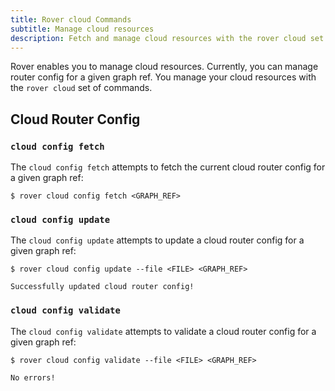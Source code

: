 ```yaml
---
title: Rover cloud Commands
subtitle: Manage cloud resources
description: Fetch and manage cloud resources with the rover cloud set of commands.
---
```


Rover enables you to manage cloud resources. Currently, you can manage router config for a given graph ref. You manage your cloud resources with the `rover cloud` set of commands.

## Cloud Router Config

### `cloud config fetch`

The `cloud config fetch` attempts to fetch the current cloud router config for a given graph ref:

```
$ rover cloud config fetch <GRAPH_REF>
```

### `cloud config update`


The `cloud config update` attempts to update a cloud router config for a given graph ref:

```
$ rover cloud config update --file <FILE> <GRAPH_REF>

Successfully updated cloud router config!
```

### `cloud config validate`

The `cloud config validate` attempts to validate a cloud router config for a given graph ref:

```
$ rover cloud config validate --file <FILE> <GRAPH_REF>

No errors!
```
